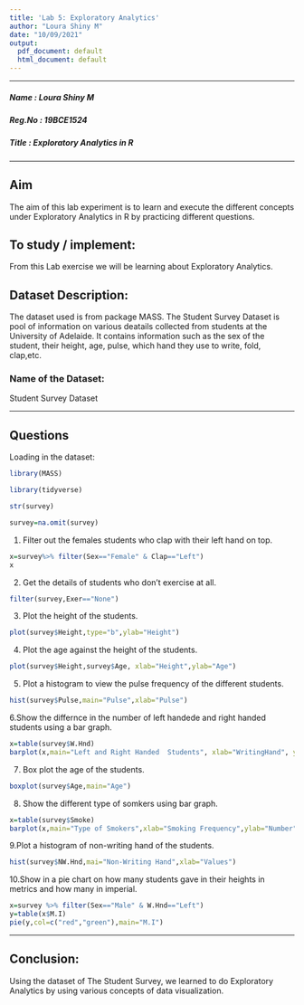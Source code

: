 ```yaml
---
title: 'Lab 5: Exploratory Analytics'
author: "Loura Shiny M"
date: "10/09/2021"
output:
  pdf_document: default
  html_document: default
---
```


------------------------------------------------------------------------

##### Name   : Loura Shiny M

##### Reg.No : 19BCE1524

##### Title  : Exploratory Analytics in R

------------------------------------------------------------------------

## Aim

The aim of this lab experiment is to learn and execute the different concepts 
under Exploratory Analytics in R by practicing different questions.

## To study / implement:

From this Lab exercise we will be learning about Exploratory Analytics.


## Dataset Description:

The dataset used is from package MASS. The Student Survey Dataset is pool of 
information on various deatails collected from students at the University of 
Adelaide. It contains information such as the sex of the student, their height, 
age, pulse, which hand they use to write, fold, clap,etc. 

### Name of the Dataset: 

Student Survey Dataset

------------------------------------------------------------------------

## Questions


Loading in the dataset:

```r
library(MASS)
```

```r
library(tidyverse)
```

```r
str(survey)
```

```r
survey=na.omit(survey)
```


1. Filter out the females students who clap with their left hand on top. 

```r
x=survey%>% filter(Sex=="Female" & Clap=="Left")
x
```

2. Get the details of students who don't exercise at all.

```r
filter(survey,Exer=="None")
```

3. Plot the height of the students.

```r
plot(survey$Height,type="b",ylab="Height")
```

4. Plot the age against the height of the students.

```r
plot(survey$Height,survey$Age, xlab="Height",ylab="Age")
```

5. Plot a histogram to view the pulse frequency of the different students.

```r
hist(survey$Pulse,main="Pulse",xlab="Pulse")
```

6.Show the differnce in the number of left handede and right handed students 
using a bar graph.

```r
x=table(survey$W.Hnd)
barplot(x,main="Left and Right Handed  Students", xlab="WritingHand", ylab="Value",col=c("Blue","Pink"),legend = rownames(x))
```


7. Box plot the age of the students.

```r
boxplot(survey$Age,main="Age")
```

8. Show the different type of somkers using bar graph.

```r
x=table(survey$Smoke)
barplot(x,main="Type of Smokers",xlab="Smoking Frequency",ylab="Number",col=c("Blue","Pink","Yellow","Green"),legend = rownames(x))
```

9.Plot a histogram of non-writing hand of the students.

```r
hist(survey$NW.Hnd,mai="Non-Writing Hand",xlab="Values")
```


10.Show in a pie chart on how many students gave in their heights in metrics and 
how many in imperial.

```r
x=survey %>% filter(Sex=="Male" & W.Hnd=="Left")
y=table(x$M.I)
pie(y,col=c("red","green"),main="M.I")
```


* * *
## Conclusion:
Using the dataset of The Student Survey, we learned to do Exploratory Analytics
by using various concepts of data visualization.

